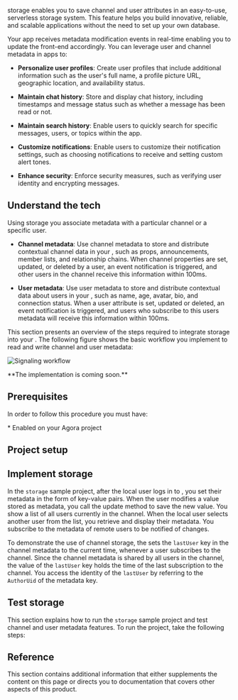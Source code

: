 
<Vpd k="NAME" /> storage enables you to save channel and user attributes in an easy-to-use, serverless storage system. This feature helps you build innovative, reliable, and scalable applications without the need to set up your own database. 

Your app receives metadata modification events in real-time enabling you to update the front-end accordingly. You can leverage user and channel metadata in <Vpd k="NAME" /> apps to:

* **Personalize user profiles**: Create user profiles that include additional information such as the user's full name, a profile picture URL, geographic location, and availability status. 

* **Maintain chat history**: Store and display chat history, including timestamps and message status such as whether a message has been read or not. 

* **Maintain search history**: Enable users to quickly search for specific messages, users, or topics within the app. 

* **Customize notifications**: Enable users to customize their notification settings, such as choosing notifications to receive and setting custom alert tones. 

* **Enhance security**: Enforce security measures, such as verifying user identity and encrypting messages. 

## Understand the tech

Using <Vpd k="NAME" /> storage you associate metadata with a particular channel or a specific user.

* **Channel metadata**: Use channel metadata to store and distribute contextual channel data in your <Vpl k="CLIENT" />, such as props, announcements, member lists, and relationship chains. 
When channel properties are set, updated, or deleted by a user, an event notification is triggered, and other users in the channel receive this information within 100ms.

* **User metadata**: Use user metadata to store and distribute contextual data about users in your <Vpl k="CLIENT" />, such as name, age, avatar, bio, and connection status. When a user attribute is set, updated or deleted, an event notification is triggered, and users who subscribe to this users metadata will receive this information within 100ms.

This section presents an overview of the steps required to integrate <Vpd k="NAME" /> storage into your <Vpl k="CLIENT" />. The following figure shows the basic workflow you implement to read and write channel and user metadata:

![Signaling workflow](/images/signaling/signaling-metadata-workflow.svg)

<PlatformWrapper notAllowed="web,android,ios">
**The <Vpl k="NAME" /> implementation is coming soon.**
</PlatformWrapper>

<PlatformWrapper notAllowed="macos,windows,electron,linux-cpp,linux-java,unity">

## Prerequisites

In order to follow this procedure you must have:

<Prerequisites />
* Enabled <Vpd k="NAME" /> on your Agora project

## Project setup

<ProjectSetup />

## Implement storage

In the `storage` sample project, after the local user logs in to <Vpd k="NAME" />, you set their metadata in the form of key-value pairs. When the user modifies a value stored as metadata, you call the update method to save the new value. You show a list of all users currently in the channel. When the local user selects another user from the list, you retrieve and display their metadata. You subscribe to the metadata of remote users to be notified of changes.

To demonstrate the use of channel storage, the <Vpl k="CLIENT" /> sets the `lastUser` key in the channel metadata to the current time, whenever a user subscribes to the channel. Since the channel metadata is shared by all users in the channel, the value of the `lastUser` key holds the time of the last subscription to the channel. You access the identity of the `lastUser` by referring to the `AuthorUid` of the metadata key.

<ProjectImplement />

## Test storage

This section explains how to run the `storage` sample project and test channel and user metadata features. To run the project, take the following steps:

<ProjectTest />

## Reference

This section contains additional information that either supplements the content on this page or directs you to documentation that covers other aspects of this product.

<Reference />

</PlatformWrapper>
